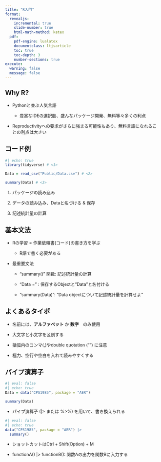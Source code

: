 ```yaml
---
title: "R入門"
format:
  revealjs:
    incremental: true 
    slide-number: true
    html-math-method: katex
  pdf:
    pdf-engine: lualatex
    documentclass: ltjsarticle 
    toc: true
    toc-depth: 3
    number-sections: true
execute: 
  warning: false
  message: false
---
```


## Why R?

- Pythonと並ぶ人気言語

    - 豊富なIDEの選択肢、盛んなパッケージ開発、無料等々多くの利点

- Reproductivityへの要求がさらに強まる可能性もあり、無料言語になれることの利点は大きい

## コード例

```r
#| echo: true
library(tidyverse) # <1>

Data = read_csv("Public/Data.csv") # <2>

summary(Data) # <3>
```

1. パッケージの読み込み

2. データの読み込み、Dataと名づける $\&$ 保存

3. 記述統計量の計算

## 基本文法

- Rの学習 $=$ 作業依頼書(コード)の書き方を学ぶ

    - R語で書く必要がある

- 最重要文法

    - "summary()" 関数: 記述統計量の計算

    - "Data =" : 保存するObjectと"Data"と名付ける
    
    - "summary(Data)": "Data objectについて記述統計量を計算せよ"

## よくあるタイポ

- 名前には、**アルファベット** か **数字**　のみ使用

- 大文字と小文字を区別する

- 括弧内のコンマ(,)やdouble quotation ("") に注意

- 極力、空行や空白を入れて読みやすくする

## パイプ演算子

```r
#| eval: false
#| echo: true
Data = data("CPS1985", package = "AER")

summary(Data)
```

- パイプ演算子 (|> または %>%) を用いて、書き換えられる

```r
#| eval: false
#| echo: true
data("CPS1985", package = "AER") |> 
  summary()
```

- ショットカットはCtrl + Shift(Option) + M

- functionA() |> functionB(): 関数Aの出力を関数Bに入力する

    
